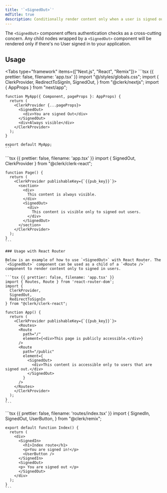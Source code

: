 ```yaml
---
title: '`<SignedOut>`'
mdTitle: true
description: Conditionally render content only when a user is signed out.
---
```


The `<SignedOut>` component offers authentication checks as a cross-cutting concern. Any child nodes wrapped by a `<SignedOut>` component will be rendered only if there's no User signed in to your application.

## Usage

<Tabs type="framework" items={["Next.js", "React", "Remix"]}>
  <Tab>
    ```tsx {{ prettier: false, filename: 'app.tsx' }}
    import "@/styles/globals.css";
    import {
      ClerkProvider,
      RedirectToSignIn,
      SignedOut,
    } from "@clerk/nextjs";
    import { AppProps } from "next/app";

    function MyApp({ Component, pageProps }: AppProps) {
      return (
        <ClerkProvider {...pageProps}>
          <SignedOut>
            <div>You are signed Out</div>
          </SignedOut>
          <div>Always visible</div>
        </ClerkProvider>
      );
    }

    export default MyApp;
    ```
  </Tab>

  <Tab>
    ```tsx {{ prettier: false, filename: 'app.tsx' }}
    import { SignedOut, ClerkProvider } from "@clerk/clerk-react";

    function Page() {
      return (
        <ClerkProvider publishableKey={`{{pub_key}}`}>
          <section>
            <div>
              This content is always visible.
            </div>
            <SignedOut>
              <div>
                This content is visible only to signed out users.
              </div>
            </SignedOut>
          </section>
        </ClerkProvider>
      );
    }
    ```

    ### Usage with React Router

    Below is an example of how to use `<SignedOut>` with React Router. The `<SignedOut>` component can be used as a child of a `<Route />` component to render content only to signed in users.

    ```tsx {{ prettier: false, filename: 'app.tsx' }}
    import { Routes, Route } from 'react-router-dom';
    import {
      ClerkProvider,
      SignedOut,
      RedirectToSignIn
    } from "@clerk/clerk-react";

    function App() {
      return (
        <ClerkProvider publishableKey={`{{pub_key}}`}>
          <Routes>
          <Route
            path="/"
            element={<div>This page is publicly accessible.</div>}
          />
          <Route
            path="/public"
            element={
              <SignedOut>
                <div>This content is accessible only to users that are signed out.</div>
              </SignedOut>
            }
          />
        </Routes>
        </ClerkProvider>
      );
    }
    ```
  </Tab>

  <Tab>
    ```tsx {{ prettier: false, filename: 'routes/index.tsx' }}
    import {
      SignedIn,
      SignedOut,
      UserButton,
    } from "@clerk/remix";

    export default function Index() {
      return (
        <div>
          <SignedIn>
            <h1>Index route</h1>
            <p>You are signed in!</p>
            <UserButton />
          </SignedIn>
          <SignedOut>
          <p> You are signed out </p>
          </SignedOut>
        </div>
      );
    }
    ```
  </Tab>
</Tabs>
